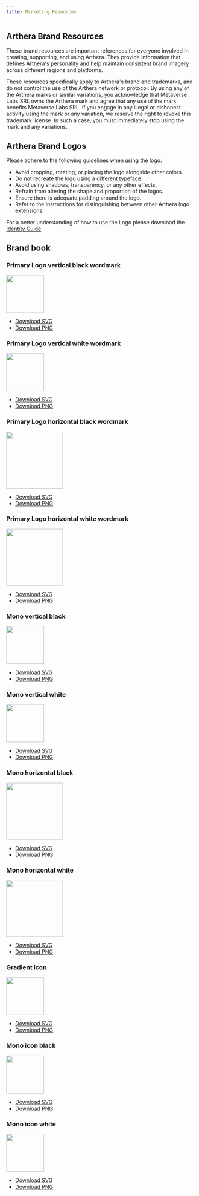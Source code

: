 ```yaml
---
title: Marketing Resources
---
```


## Arthera Brand Resources

These brand resources are important references for everyone involved in creating, supporting, and using Arthera. They provide information that defines Arthera's personality and help maintain consistent brand imagery across different regions and platforms.

These resources specifically apply to Arthera's brand and trademarks, and do not control the use of the Arthera network or protocol. By using any of the Arthera marks or similar variations, you acknowledge that Metaverse Labs SRL owns the Arthera mark and agree that any use of the mark benefits Metaverse Labs SRL. If you engage in any illegal or dishonest activity using the mark or any variation, we reserve the right to revoke this trademark license. In such a case, you must immediately stop using the mark and any variations.

## Arthera Brand Logos
Please adhere to the following guidelines when using the logo:

- Avoid cropping, rotating, or placing the logo alongside other colors.
- Do not recreate the logo using a different typeface.
- Avoid using shadows, transparency, or any other effects.
- Refrain from altering the shape and proportion of the logos.
- Ensure there is adequate padding around the logo.
- Refer to the instructions for distinguishing between other Arthera logo extensions

For a better understanding of how to use the Logo please download the [Identity Guide](../assets/Arthera_Branding_Guide_1.0.pdf)

## Brand book

### Primary Logo vertical black wordmark
<div className="mb-1">
    <img src="/img/primary_vertical_black_wordmark.svg" width="100"/>
</div>

- [Download SVG](/img/primary_vertical_black_wordmark.svg)
- [Download PNG](/img/primary_vertical_black_wordmark.png)

### Primary Logo vertical white wordmark
<div className="mb-1">
    <img src="/img/primary_vertical_white_wordmark.svg" width="100" style={{backgroundColor: '#000000'}}/>
</div>

- [Download SVG](/img/primary_vertical_white_wordmark.svg)
- [Download PNG](/img/primary_vertical_white_wordmark.png)

### Primary Logo horizontal black wordmark
<div className="mb-1">
    <img src="/img/primary_horiz_black_wordmark.svg" width="150"/>
</div>

- [Download SVG](/img/primary_horiz_black_wordmark.svg)
- [Download PNG](/img/primary_horiz_black_wordmark.png)

### Primary Logo horizontal white wordmark
<div className="mb-1">
    <img src="/img/primary_horiz_white_wordmark.svg" width="150" style={{backgroundColor: '#000000'}}/>
</div>

- [Download SVG](/img/primary_horiz_white_wordmark.svg)
- [Download PNG](/img/primary_horiz_white_wordmark.png)

### Mono vertical black
<div className="mb-1">
    <img src="/img/mono_vert_black.svg" width="100"/>
</div>

- [Download SVG](/img/mono_vert_black.svg)
- [Download PNG](/img/mono_vert_black.png)

### Mono vertical white
<div className="mb-1">
    <img src="/img/mono_vert_white.svg" width="100" style={{backgroundColor: '#000000'}}/>
</div>

- [Download SVG](/img/mono_vert_white.svg)
- [Download PNG](/img/mono_vert_white.png)

### Mono horizontal black
<div className="mb-1">
    <img src="/img/mono_horiz_black.svg" width="150"/>
</div>

- [Download SVG](/img/mono_horiz_black.svg)
- [Download PNG](/img/mono_horiz_black.png)

### Mono horizontal white
<div className="mb-1">
    <img src="/img/mono_horiz_white.svg" width="150" style={{backgroundColor: '#000000'}}/>
</div>

- [Download SVG](/img/mono_horiz_white.svg)
- [Download PNG](/img/mono_horiz_white.png)

### Gradient icon
<div className="mb-1">
    <img src="/img/gradient_icon.svg" width="100"/>
</div>

- [Download SVG](/img/gradient_icon.svg)
- [Download PNG](/img/gradient_icon.png)

### Mono icon black
<div className="mb-1">
    <img src="/img/mono_icon_black.svg" width="100"/>
</div>

- [Download SVG](/img/mono_icon_black.svg)
- [Download PNG](/img/mono_icon_black.png)

### Mono icon white
<div className="mb-1">
    <img src="/img/mono_icon_white.svg" width="100" style={{backgroundColor: '#000000'}}/>
</div>

- [Download SVG](/img/mono_icon_white.svg)
- [Download PNG](/img/mono_icon_white.png)


